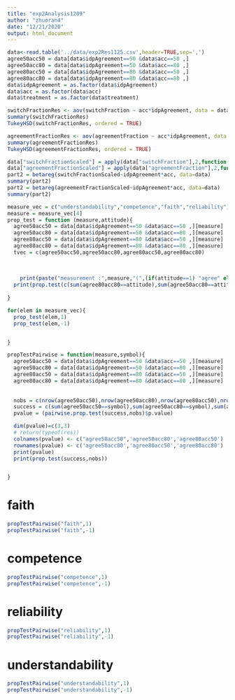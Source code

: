 ```yaml
---
title: "exp2Analysis1209"
author: "zhuoran4"
date: "12/21/2020"
output: html_document
---
```


```r
data<-read.table('../data/exp2Res1125.csv',header=TRUE,sep=',')
agree50acc50 = data[data$idpAgreement==50 &data$acc==50 ,]
agree50acc80 = data[data$idpAgreement==50 &data$acc==80 ,]
agree80acc50 = data[data$idpAgreement==80 &data$acc==50 ,]
agree80acc80 = data[data$idpAgreement==80 &data$acc==80 ,]
data$idpAgreement = as.factor(data$idpAgreement)
data$acc = as.factor(data$acc)
data$treatment = as.factor(data$treatment)
```

```r
switchFractionRes <- aov(switchFraction ~ acc*idpAgreement, data = data)
summary(switchFractionRes)
TukeyHSD(switchFractionRes, ordered = TRUE)
```
```r
agreementFractionRes <- aov(agreementFraction ~ acc*idpAgreement, data = data)
summary(agreementFractionRes)
TukeyHSD(agreementFractionRes, ordered = TRUE)
```
```r
data["switchFractionScaled"] = apply(data["switchFraction"],2,function(x) {(x+0.0001)/1.0002})
data["agreementFractionScaled"] = apply(data["agreementFraction"],2,function(x) {(x+0.0001)/1.0002})
part2 = betareg(switchFractionScaled~idpAgreement*acc, data=data)
summary(part2)
part2 = betareg(agreementFractionScaled~idpAgreement*acc, data=data)
summary(part2)
```



```r
measure_vec = c("understandability","competence","faith","reliability")
measure = measure_vec[4]
prop_test = function (measure,attitude){
  agree50acc50 = data[data$idpAgreement==50 &data$acc==50 ,][measure]
  agree50acc80 = data[data$idpAgreement==50 &data$acc==80 ,][measure]
  agree80acc50 = data[data$idpAgreement==80 &data$acc==50 ,][measure]
  agree80acc80 = data[data$idpAgreement==80 &data$acc==80 ,][measure]
  tvec = c(agree50acc50,agree50acc80,agree80acc50,agree80acc80)
  
    
    
    print(paste("measurement :",measure,"(",(if(attitude==1) "agree" else "disagree"),")"))
  print(prop.test(c(sum(agree80acc80==attitude),sum(agree50acc80==attitude),sum(agree80acc50==attitude),sum(agree50acc50==attitude)), c(nrow(agree80acc80),nrow(agree50acc80),nrow(agree80acc50),nrow(agree50acc50)))$p.value)
  
}

for(elem in measure_vec){
  prop_test(elem,1)
  prop_test(elem,-1)


}


```
```r
propTestPairwise = function(measure,symbol){
  agree50acc50 = data[data$idpAgreement==50 &data$acc==50 ,][measure]
  agree50acc80 = data[data$idpAgreement==50 &data$acc==80 ,][measure]
  agree80acc50 = data[data$idpAgreement==80 &data$acc==50 ,][measure]
  agree80acc80 = data[data$idpAgreement==80 &data$acc==80 ,][measure]
  
  
  nobs = c(nrow(agree50acc50),nrow(agree50acc80),nrow(agree80acc50),nrow(agree80acc80))
  success = c(sum(agree50acc50==symbol),sum(agree50acc80==symbol),sum(agree80acc50==symbol),sum(agree80acc80==symbol))
  pvalue = (pairwise.prop.test(success,nobs)$p.value)

  dim(pvalue)=c(3,3)
  # return(typeof(res))
  colnames(pvalue) <- c("agree50acc50",'agree50acc80','agree80acc50')
  rownames(pvalue) <- c('agree50acc80','agree80acc50','agree80acc80')
  print(pvalue)
  print(prop.test(success,nobs))


}
```
# faith
```r
propTestPairwise("faith",1)
propTestPairwise("faith",-1)
```
# competence
```r
propTestPairwise("competence",1)
propTestPairwise("competence",-1)
```
# reliability
```r
propTestPairwise("reliability",1)
propTestPairwise("reliability",-1)
```
# understandability
```r
propTestPairwise("understandability",1)
propTestPairwise("understandability",-1)
```

